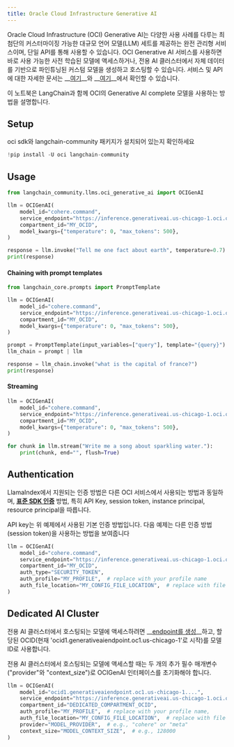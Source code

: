 ```yaml
---
title: Oracle Cloud Infrastructure Generative AI
---
```


Oracle Cloud Infrastructure (OCI) Generative AI는 다양한 사용 사례를 다루는 최첨단의 커스터마이징 가능한 대규모 언어 모델(LLM) 세트를 제공하는 완전 관리형 서비스이며, 단일 API를 통해 사용할 수 있습니다.
OCI Generative AI 서비스를 사용하면 바로 사용 가능한 사전 학습된 모델에 액세스하거나, 전용 AI 클러스터에서 자체 데이터를 기반으로 파인튜닝된 커스텀 모델을 생성하고 호스팅할 수 있습니다. 서비스 및 API에 대한 자세한 문서는 __[여기](https://docs.oracle.com/en-us/iaas/Content/generative-ai/home.htm)__와 __[여기](https://docs.oracle.com/en-us/iaas/api/#/en/generative-ai/20231130/)__에서 확인할 수 있습니다.

이 노트북은 LangChain과 함께 OCI의 Generative AI complete 모델을 사용하는 방법을 설명합니다.

## Setup

oci sdk와 langchain-community 패키지가 설치되어 있는지 확인하세요

```python
!pip install -U oci langchain-community
```

## Usage

```python
from langchain_community.llms.oci_generative_ai import OCIGenAI

llm = OCIGenAI(
    model_id="cohere.command",
    service_endpoint="https://inference.generativeai.us-chicago-1.oci.oraclecloud.com",
    compartment_id="MY_OCID",
    model_kwargs={"temperature": 0, "max_tokens": 500},
)

response = llm.invoke("Tell me one fact about earth", temperature=0.7)
print(response)
```

#### Chaining with prompt templates

```python
from langchain_core.prompts import PromptTemplate

llm = OCIGenAI(
    model_id="cohere.command",
    service_endpoint="https://inference.generativeai.us-chicago-1.oci.oraclecloud.com",
    compartment_id="MY_OCID",
    model_kwargs={"temperature": 0, "max_tokens": 500},
)

prompt = PromptTemplate(input_variables=["query"], template="{query}")
llm_chain = prompt | llm

response = llm_chain.invoke("what is the capital of france?")
print(response)
```

#### Streaming

```python
llm = OCIGenAI(
    model_id="cohere.command",
    service_endpoint="https://inference.generativeai.us-chicago-1.oci.oraclecloud.com",
    compartment_id="MY_OCID",
    model_kwargs={"temperature": 0, "max_tokens": 500},
)

for chunk in llm.stream("Write me a song about sparkling water."):
    print(chunk, end="", flush=True)
```

## Authentication

LlamaIndex에서 지원되는 인증 방법은 다른 OCI 서비스에서 사용되는 방법과 동일하며, __[표준 SDK 인증](https://docs.oracle.com/en-us/iaas/Content/API/Concepts/sdk_authentication_methods.htm)__ 방법, 특히 API Key, session token, instance principal, resource principal을 따릅니다.

API key는 위 예제에서 사용된 기본 인증 방법입니다. 다음 예제는 다른 인증 방법(session token)을 사용하는 방법을 보여줍니다

```python
llm = OCIGenAI(
    model_id="cohere.command",
    service_endpoint="https://inference.generativeai.us-chicago-1.oci.oraclecloud.com",
    compartment_id="MY_OCID",
    auth_type="SECURITY_TOKEN",
    auth_profile="MY_PROFILE",  # replace with your profile name
    auth_file_location="MY_CONFIG_FILE_LOCATION",  # replace with file location where profile name configs present
)
```

## Dedicated AI Cluster

전용 AI 클러스터에서 호스팅되는 모델에 액세스하려면 __[endpoint를 생성](https://docs.oracle.com/en-us/iaas/api/#/en/generative-ai-inference/20231130/)__하고, 할당된 OCID(현재 'ocid1.generativeaiendpoint.oc1.us-chicago-1'로 시작)를 모델 ID로 사용합니다.

전용 AI 클러스터에서 호스팅되는 모델에 액세스할 때는 두 개의 추가 필수 매개변수("provider"와 "context_size")로 OCIGenAI 인터페이스를 초기화해야 합니다.

```python
llm = OCIGenAI(
    model_id="ocid1.generativeaiendpoint.oc1.us-chicago-1....",
    service_endpoint="https://inference.generativeai.us-chicago-1.oci.oraclecloud.com",
    compartment_id="DEDICATED_COMPARTMENT_OCID",
    auth_profile="MY_PROFILE",  # replace with your profile name,
    auth_file_location="MY_CONFIG_FILE_LOCATION",  # replace with file location where profile name configs present
    provider="MODEL_PROVIDER",  # e.g., "cohere" or "meta"
    context_size="MODEL_CONTEXT_SIZE",  # e.g., 128000
)
```